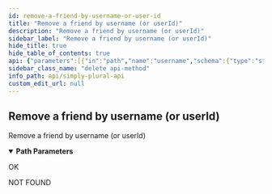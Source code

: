 ```yaml
---
id: remove-a-friend-by-username-or-user-id
title: "Remove a friend by username (or userId)"
description: "Remove a friend by username (or userId)"
sidebar_label: "Remove a friend by username (or userId)"
hide_title: true
hide_table_of_contents: true
api: {"parameters":[{"in":"path","name":"username","schema":{"type":"string"},"required":true,"description":"Username (or userId) of the friend you want to delete"}],"tags":["Friends"],"responses":{"200":{"description":"OK"},"404":{"description":"NOT FOUND"}},"description":"Remove a friend by username (or userId)","method":"delete","path":"/v1/friends/remove/{username}","servers":[{"url":"https://api.apparyllis.com:8443"},{"url":"https://devapi.apparyllis.com"}],"info":{"title":"Simply Plural API","description":"This is a work-in-progress API definition. If you need to know specifcs, please go to https://github.com/ApparyllisOrg/SimplyPluralApi/blob/release/src/api/v1/routes.ts","version":"1.0"},"postman":{"name":"Remove a friend by username (or userId)","description":{"type":"text/plain"},"url":{"path":["v1","friends","remove",":username"],"host":["{{baseUrl}}"],"query":[],"variable":[{"disabled":false,"description":{"content":"(Required) Username (or userId) of the friend you want to delete","type":"text/plain"},"type":"any","value":"","key":"username"}]},"method":"DELETE"}}
sidebar_class_name: "delete api-method"
info_path: api/simply-plural-api
custom_edit_url: null
---
```



## Remove a friend by username (or userId)



Remove a friend by username (or userId)

<details style={{"marginBottom":"1rem"}} data-collapsed={false} open={true}><summary style={{}}><strong>Path Parameters</strong></summary><div><ul><ParamsItem className={"paramsItem"} param={{"in":"path","name":"username","schema":{"type":"string"},"required":true,"description":"Username (or userId) of the friend you want to delete"}}></ParamsItem></ul></div></details><div><ApiTabs><TabItem label={"200"} value={"200"}><div>

OK

</div><div></div></TabItem><TabItem label={"404"} value={"404"}><div>

NOT FOUND

</div><div></div></TabItem></ApiTabs></div>
      